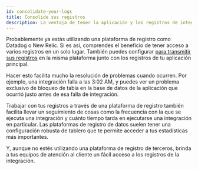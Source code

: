 ```yaml
---
id: consolidate-your-logs
title: Consolide sus registros
description: La ventaja de tener la aplicación y los registros de integración en un solo lugar.
---
```


Probablemente ya estás utilizando una plataforma de registro como Datadog o New Relic. Si es así, comprendes el beneficio de tener acceso a varios registros en un solo lugar. También puedes configurar [para transmitir sus registros](/logging/#external-log-streaming) en la misma plataforma junto con los registros de tu aplicación principal.

Hacer esto facilita mucho la resolución de problemas cuando ocurren. Por ejemplo, una integración falla a las 3:02 AM, y puedes ver un problema exclusivo de bloqueo de tabla en la base de datos de la aplicación que ocurrió justo antes de esa falla de integración.

Trabajar con tus registros a través de una plataforma de registro también facilita llevar un seguimiento de cosas como la frecuencia con la que se ejecuta una integración y cuánto tiempo tarda en ejecutarse una integración en particular. Las plataformas de registro de datos suelen tener una configuración robusta de tablero que te permite acceder a tus estadísticas más importantes.

Y, aunque no estés utilizando una plataforma de registro de terceros, brinda a tus equipos de atención al cliente un fácil acceso a los registros de la integración.